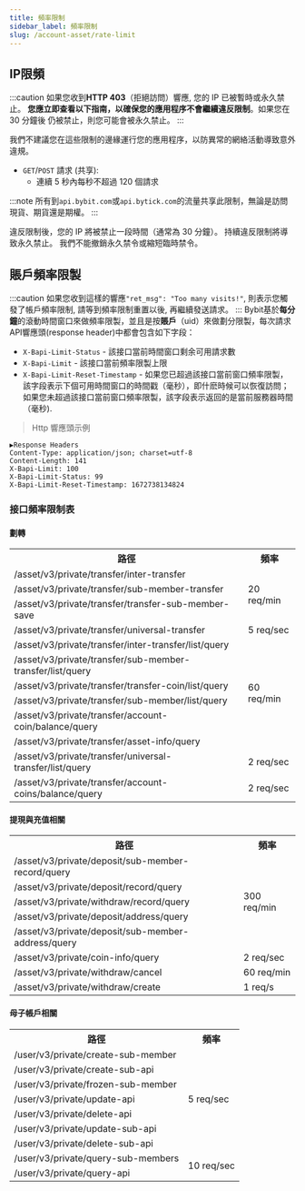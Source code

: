 ```yaml
---
title: 頻率限制
sidebar_label: 頻率限制
slug: /account-asset/rate-limit
---
```


## IP限頻
:::caution
如果您收到**HTTP 403**（拒絕訪問）響應, 您的 IP 已被暫時或永久禁止。 **您應立即查看以下指南，以確保您的應用程序不會繼續違反限制**。如果您在 30 分鐘後
仍被禁止，則您可能會被永久禁止。
:::

我們不建議您在這些限制的邊緣運行您的應用程序，以防異常的網絡活動導致意外違規。

* `GET`/`POST` 請求 (共享):
    * 連續 5 秒內每秒不超過 120 個請求

:::note
所有到`api.bybit.com`或`api.bytick.com`的流量共享此限制，無論是訪問現貨、期貨還是期權。
:::

違反限制後，您的 IP 將被禁止一段時間（通常為 30 分鐘）。 持續違反限制將導致永久禁止。 我們不能撤銷永久禁令或縮短臨時禁令。

## 賬戶頻率限製
:::caution
如果您收到這樣的響應`"ret_msg": "Too many visits!"`, 則表示您觸發了帳戶頻率限制, 請等到頻率限制重置以後, 再繼續發送請求。
:::
Bybit基於**每分鐘**的滾動時間窗口來做頻率限製，並且是按**賬戶**（uid）來做劃分限製，每次請求API響應頭(response header)中都會包含如下字段：
* `X-Bapi-Limit-Status` - 該接口當前時間窗口剩余可用請求數
* `X-Bapi-Limit` - 該接口當前頻率限製上限
* `X-Bapi-Limit-Reset-Timestamp` - 如果您已超過該接口當前窗口頻率限製，該字段表示下個可用時間窗口的時間戳（毫秒），即什麽時候可以恢復訪問；如果您未超過該接口當前窗口頻率限製，該字段表示返回的是當前服務器時間（毫秒).

> Http 響應頭示例

```http
▶Response Headers
Content-Type: application/json; charset=utf-8
Content-Length: 141
X-Bapi-Limit: 100
X-Bapi-Limit-Status: 99
X-Bapi-Limit-Reset-Timestamp: 1672738134824
```

### 接口頻率限制表
#### 劃轉
<span class="blocky_table">
<table border="0.8">
    <tr>
        <th>路徑</th><th>頻率</th>
    </tr>
    <tr>
        <td>/asset/v3/private/transfer/inter-transfer</td><td rowSpan="3">20 req/min</td>
    </tr>
    <tr>
        <td>/asset/v3/private/transfer/sub-member-transfer</td>
    </tr>
    <tr>
        <td>/asset/v3/private/transfer/transfer-sub-member-save</td>
    </tr>
    <tr>
        <td>/asset/v3/private/transfer/universal-transfer</td><td>5 req/sec</td>
    </tr>
    <tr>
        <td>/asset/v3/private/transfer/inter-transfer/list/query</td><td rowSpan="6">60 req/min</td>
    </tr>
    <tr>
        <td>/asset/v3/private/transfer/sub-member-transfer/list/query</td>
    </tr>
    <tr>
        <td>/asset/v3/private/transfer/transfer-coin/list/query</td>
    </tr>
    <tr>
        <td>/asset/v3/private/transfer/sub-member/list/query</td>
    </tr>
    <tr>
        <td>/asset/v3/private/transfer/account-coin/balance/query</td>
    </tr>
    <tr>
        <td>/asset/v3/private/transfer/asset-info/query</td>
    </tr>
    <tr>
        <td>/asset/v3/private/transfer/universal-transfer/list/query</td><td>2 req/sec</td>
    </tr>
    <tr>
        <td>/asset/v3/private/transfer/account-coins/balance/query</td><td>2 req/sec</td>
    </tr>
</table>
</span>

#### 提現與充值相關
<span class="blocky_table">
<table border="0.8">
    <tr>
        <th>路徑</th><th>頻率</th>
    </tr>
    <tr>
        <td>/asset/v3/private/deposit/sub-member-record/query</td><td rowSpan="5">300 req/min</td>
    </tr>
    <tr>
        <td>/asset/v3/private/deposit/record/query</td>
    </tr>
    <tr>
        <td>/asset/v3/private/withdraw/record/query</td>
    </tr>
    <tr>
        <td>/asset/v3/private/deposit/address/query</td>
    </tr>
    <tr>
        <td>/asset/v3/private/deposit/sub-member-address/query</td>
    </tr>
    <tr>
        <td>/asset/v3/private/coin-info/query</td><td>2 req/sec</td>
    </tr>
    <tr>
        <td>/asset/v3/private/withdraw/cancel</td><td>60 req/min</td>
    </tr>
    <tr>
        <td>/asset/v3/private/withdraw/create</td><td>1 req/s</td>
    </tr>
</table>
</span>

#### 母子帳戶相關
<span class="blocky_table">
<table border="0.8">
    <tr>
        <th>路徑</th><th>頻率</th>
    </tr>
    <tr>
        <td>/user/v3/private/create-sub-member</td><td rowSpan="7">5 req/sec</td>
    </tr>
    <tr>
        <td>/user/v3/private/create-sub-api</td>
    </tr>
    <tr>
        <td>/user/v3/private/frozen-sub-member</td>
    </tr>
    <tr>
        <td>/user/v3/private/update-api</td>
    </tr>
    <tr>
        <td>/user/v3/private/delete-api</td>
    </tr>
    <tr>
        <td>/user/v3/private/update-sub-api</td>
    </tr>
    <tr>
        <td>/user/v3/private/delete-sub-api</td>
    </tr>
    <tr>
        <td>/user/v3/private/query-sub-members</td><td rowSpan="2">10 req/sec</td>
    </tr>
    <tr>
        <td>/user/v3/private/query-api</td>
    </tr>
</table>
</span>